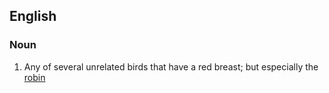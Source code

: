 ==English==

===Noun===
{{en-noun}}

# Any of several unrelated birds that have a red breast; but especially the [[robin]]